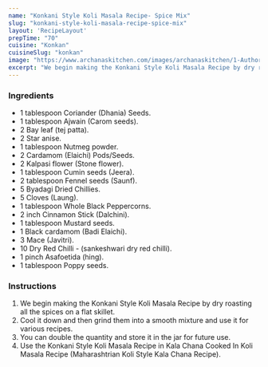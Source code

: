 ---
name: "Konkani Style Koli Masala Recipe- Spice Mix"
slug: "konkani-style-koli-masala-recipe-spice-mix"
layout: 'RecipeLayout'
prepTime: "70"
cuisine: "Konkan"
cuisineSlug: "konkan"
image: "https://www.archanaskitchen.com/images/archanaskitchen/1-Author/sibyl_sunitha/Konkani_Style_Koli_Masala_Recipe.jpg"
excerpt: "We begin making the Konkani Style Koli Masala Recipe by dry roasting all the spices on a flat skillet"
---

### Ingredients

- 1 tablespoon Coriander (Dhania) Seeds.
- 1 tablespoon Ajwain (Carom seeds).
- 2 Bay leaf (tej patta).
- 2 Star anise.
- 1 tablespoon Nutmeg powder.
- 2 Cardamom (Elaichi) Pods/Seeds.
- 2 Kalpasi flower (Stone flower).
- 1 tablespoon Cumin seeds (Jeera).
- 2 tablespoon Fennel seeds (Saunf).
- 5 Byadagi Dried Chillies.
- 5 Cloves (Laung).
- 1 tablespoon Whole Black Peppercorns.
- 2 inch Cinnamon Stick (Dalchini).
- 1 tablespoon Mustard seeds.
- 1 Black cardamom (Badi Elaichi).
- 3 Mace (Javitri).
- 10 Dry Red Chilli - (sankeshwari dry red chilli).
- 1 pinch Asafoetida (hing).
- 1 tablespoon Poppy seeds.

### Instructions

1. We begin making the Konkani Style Koli Masala Recipe by dry roasting all the spices on a flat skillet.
1. Cool it down and then grind them into a smooth mixture and use it for various recipes.
1. You can double the quantity and store it in the jar for future use.
1. Use the Konkani Style Koli Masala Recipe in Kala Chana Cooked In Koli Masala Recipe (Maharashtrian Koli Style Kala Chana Recipe).
